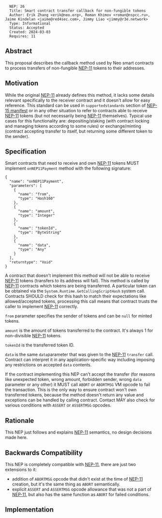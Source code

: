 <pre>
  NEP: 26
  Title: Smart contract transfer callback for non-fungible tokens
  Author: Erik Zhang <erik@neo.org>, Roman Khimov <roman@nspcc.ru>, Jaime Kindelan <jaime@red4sec.com>, Jimmy Liao <jimmy@r3e.network>
  Type: Informational
  Status: Accepted
  Created: 2024-03-03
  Requires: 11
</pre>

==Abstract==

This proposal describes the callback method used by Neo smart contracts to
process transfers of non-fungible [[nep-11.mediawiki|NEP-11]] tokens to their addresses.

==Motivation==

While the original [[nep-11.mediawiki|NEP-11]] already defines this method, it
lacks some details relevant specifically to the receiver contract and it doesn't
allow for easy reference. This standard can be used in <code>supportedstandards</code>
section of [[nep-15.mediawiki|NEP-15 manifest]] or in any other situation to
refer to contracts able to receive [[nep-11.mediawiki|NEP-11]] tokens (but not
necessarily being [[nep-11.mediawiki|NEP-11]] themselves). Typical use cases
for this functionality are: depositing/staking (with contract locking and
managing tokens according to some rules) or exchange/minting (contract accepting
transfer to itself, but returning some different token to the sender).

==Specification==

Smart contracts that need to receive and own [[nep-11.mediawiki|NEP-11]] tokens
MUST implement <code>onNEP11Payment</code> method with the following signature:

<pre>
{
  "name": "onNEP11Payment",
  "parameters": [
    {
      "name": "from",
      "type": "Hash160"
    },
    {
      "name": "amount",
      "type": "Integer"
    },
    {
      "name": "tokenId",
      "type": "ByteString"
    },
    {
      "name": "data",
      "type": "Any"
    }
  ],
  "returntype": "Void"
}
</pre>

A contract that doesn't implement this method will not be able to receive
[[nep-11.mediawiki|NEP-11]] tokens (transfers to its address will fail). This
method is called by [[nep-11.mediawiki|NEP-11]] contracts which tokens are being
transferred. A particular token can be obtained via the <code>System.Runtime.GetCallingScriptHash</code>
system call. Contracts SHOULD check for this hash to match their expectations
like allowed/accepted tokens, processing this call means that contract trusts
the caller to implement [[nep-11.mediawiki|NEP-11]] correctly.

<code>from</code> parameter specifies the sender of tokens and can be <code>null</code>
for minted tokens.

<code>amount</code> is the amount of tokens transferred to the contract. It's
always 1 for non-divisible [[nep-11.mediawiki|NEP-11]] tokens.

<code>tokenId</code> is the transferred token ID.

<code>data</code> is the same <code>data</code>parameter that was given to the
[[nep-11.mediawiki|NEP-11]] <code>transfer</code> call. Contract can interpret
it in any application-specific way including imposing any restrictions on
accepted <code>data</code> contents.

If the contract implementing this NEP can't accept the transfer (for reasons like
unexpected token, wrong amount, forbidden sender, wrong <code>data</code>
parameter or any other) it MUST call <code>ABORT</code> or <code>ABORTMSG</code>
VM opcode to fail the transaction. This is the only way to ensure contract
won't own transferred tokens, because the method doesn't return any value
and exceptions can be handled by calling contract. Contact MAY also check for
various conditions with <code>ASSERT</code> or <code>ASSERTMSG</code> opcodes.

==Rationale==

This NEP just follows and explains [[nep-11.mediawiki|NEP-11]] semantics, no
design decisions made here.

==Backwards Compatibility==

This NEP is completely compatible with [[nep-11.mediawiki|NEP-11]], there are
just two extensions to it:
* addition of <code>ABORTMSG</code> opcode that didn't exist at the time of [[nep-11.mediawiki|NEP-11]] creation, but it's the same thing as <code>ABORT</code> semantically.
* explicit <code>ASSERT</code> and <code>ASSERTMSG</code> opcode allowance that was not a part of [[nep-11.mediawiki|NEP-11]], but also has the same function as <code>ABORT</code> for failed conditions.

==Implementation==

